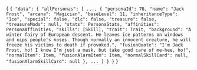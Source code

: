 
<CodeBlock language="jsx" title="RESPONSE" showLineNumbers>{
`{
  "data": {
    "allPersonas": [
      ...,
      {
        "personaId": 78,
        "name": "Jack Frost",
        "arcana": "Magician",
        "baseLevel": 11,
        "inheritanceType": "Ice",
        "special": false,
        "dlc": false,
        "treasure": false,
        "treasureMods": null,
        "stats": PersonaStats,
        "affinities": PersonaAffinities,
        "skills": [Skill],
        "trait": Trait,
        "background": "A winter fairy of European descent. He leaves ice patterns on windows and nips people's noses. Though normally an innocent creature, he will freeze his victims to death if provoked.",
        "fusionQuote": "I'm Jack Frost, ho! I know I'm just a mask, but take good care of me-hee, ho!",
        "normalItem": Item,
        "fusionAlarmItem": Item,
        "normalSkillCard": null,
        "fusionAlarmSkillCard": null
      },
      ...
    ]
  }
}`
}</CodeBlock>
